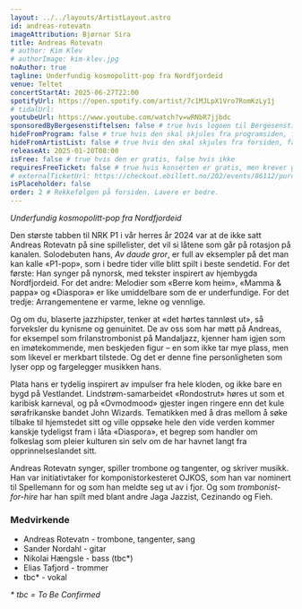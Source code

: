 ```yaml
---
layout: ../../layouts/ArtistLayout.astro
id: andreas-rotevatn
imageAttribution: Bjørnar Sira
title: Andreas Rotevatn
# author: Kim Klev
# authorImage: kim-klev.jpg
noAuthor: true
tagline: Underfundig kosmopolitt-pop fra Nordfjordeid
venue: Teltet
concertStartAt: 2025-06-27T22:00
spotifyUrl: https://open.spotify.com/artist/7c1MJLpX1Vro7RomKzLy1j
# tidalUrl:
youtubeUrl: https://www.youtube.com/watch?v=wRNbR7jjbdc
sponsoredByBergesenstiftelsen: false # true hvis logoen til Bergesenstiftelsen skal vises, false hvis ikke
hideFromProgram: false # true hvis den skal skjules fra programsiden, false hvis den skal vises
hideFromArtistList: false # true hvis den skal skjules fra forsiden, false hvis den skal vises
releaseAt: 2025-01-20T08:00
isFree: false # true hvis den er gratis, false hvis ikke
requiresFreeTicket: false # true hvis konserten er gratis, men krever gratisbillett
# externalTicketUrl: https://checkout.ebillett.no/202/events/86112/purchase/setup
isPlaceholder: false
order: 2 # Rekkefølgen på forsiden. Lavere er bedre.
---
```


_Underfundig kosmopolitt-pop fra Nordfjordeid_

Den største tabben til NRK P1 i vår herres år 2024 var at de ikke satt Andreas Rotevatn på sine spillelister, det vil si låtene som går på rotasjon på kanalen. Solodebuten hans, _Av daude gror_, er full av eksempler på det man kan kalle «P1-pop», som i bedre tider ville blitt spilt i beste sendetid. For det første: Han synger på nynorsk, med tekster inspirert av hjembygda Nordfjordeid. For det andre: Melodier som «Berre kom heim», «Mamma & pappa» og «Diaspora» er like umiddelbare som de er underfundige. For det tredje: Arrangementene er varme, lekne og vennlige.

Og om du, blaserte jazzhipster, tenker at «det hørtes tannløst ut», så forveksler du kynisme og genuinitet. De av oss som har møtt på Andreas, for eksempel som frilanstrombonist på Mandaljazz, kjenner ham igjen som en imøtekommende, men beskjeden figur – en som ikke tar mye plass, men som likevel er merkbart tilstede. Og det er denne fine personligheten som lyser opp og fargelegger musikken hans.

Plata hans er tydelig inspirert av impulser fra hele kloden, og ikke bare en bygd på Vestlandet. Lindstrøm-samarbeidet «Rondostrut» høres ut som et karibisk karneval, og på «Ovmodmood» gjester ingen ringere enn det kule sørafrikanske bandet John Wizards. Tematikken med å dras mellom å søke tilbake til hjemstedet sitt og ville oppsøke hele den vide verden kommer kanskje tydeligst fram i låta «Diaspora», et begrep som handler om folkeslag som pleier kulturen sin selv om de har havnet langt fra opprinnelseslandet sitt.

Andreas Rotevatn synger, spiller trombone og tangenter, og skriver musikk. Han var initiativtaker for komponistorkesteret OJKOS, som han var nominert til Spellemann for og som han meldte seg ut av i fjor. Og som _trombonist-for-hire_ har han spilt med blant andre Jaga Jazzist, Cezinando og Fieh.

### Medvirkende

- Andreas Rotevatn - trombone, tangenter, sang
- Sander Nordahl - gitar
- Nikolai Hængsle - bass (tbc\*)
- Elias Tafjord - trommer
- tbc\* - vokal

_\* tbc = To Be Confirmed_
